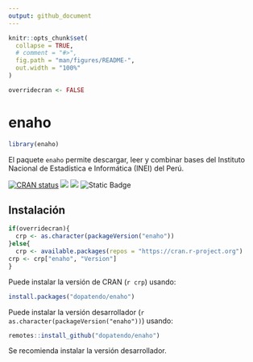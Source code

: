 ```yaml
---
output: github_document
---
```


<!-- README.md is generated from README.Rmd. Please edit that file -->



```r
knitr::opts_chunk$set(
  collapse = TRUE,
  # comment = "#>",
  fig.path = "man/figures/README-",
  out.width = "100%"
)
```

```r
overridecran <- FALSE
```

# enaho

```r
library(enaho)

```

El paquete `enaho` permite descargar, leer y combinar bases del Instituto Nacional de Estadística e Informática (INEI) del Perú.

<!-- badges: start -->
[![CRAN status](https://www.r-pkg.org/badges/version/enaho)](https://CRAN.R-project.org/package=enaho)
[![](https://img.shields.io/github/r-package/v/dopatendo/enaho)](https://github.com/dopatendo/enaho)
[![](https://img.shields.io/badge/lifecycle-stable-brightgreen.svg)](https://lifecycle.r-lib.org/articles/stages.html#stable)
![Static Badge](https://img.shields.io/badge/dependencies-haven,_tibble-brightgreen)
<!-- ![![](http://cranlogs.r-pkg.org/badges/grand-total/ILSAmerge?color=blue)](https://cran.r-project.org/package=ILSAmerge)-->
<!-- badges: end -->

## Instalación

```r
if(overridecran){
  crp <- as.character(packageVersion("enaho"))
}else{
  crp <- available.packages(repos = "https://cran.r-project.org")
crp <- crp["enaho", "Version"]
}


```

Puede instalar la versión de CRAN (`r crp`) usando:


``` r
install.packages("dopatendo/enaho")
```


Puede instalar la versión desarrollador (`r as.character(packageVersion("enaho"))`) usando:

``` r
remotes::install_github("dopatendo/enaho")
```

Se recomienda instalar la versión desarrollador.

